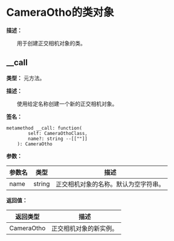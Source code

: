 
# CameraOtho的类对象

**描述：**

&emsp;&emsp;用于创建正交相机对象的类。

## __call

**类型：** 元方法。

**描述：**

&emsp;&emsp;使用给定名称创建一个新的正交相机对象。

**签名：**
```tl
metamethod __call: function(
		self: CameraOthoClass,
		name?: string --[[""]]
	): CameraOtho
```

**参数：**

| 参数名 | 类型 | 描述 |
| --- | --- | --- |
| name | string | 正交相机对象的名称。默认为空字符串。 |

**返回值：**

| 返回类型 | 描述 |
| --- | --- |
| CameraOtho | 正交相机对象的新实例。 |